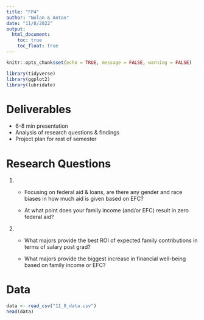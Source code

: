 ```yaml
---
title: "FP4"
author: "Nolan & Anton"
date: "11/8/2022"
output: 
  html_document:
    toc: true
    toc_float: true
---
```


```r
knitr::opts_chunk$set(echo = TRUE, message = FALSE, warning = FALSE)
```

```r
library(tidyverse)
library(ggplot2)
library(lubridate)
```


# Deliverables

- 6-8 min presentation
- Analysis of research questions & findings
- Project plan for rest of semester


# Research Questions

1.

  - Focusing on federal aid & loans, are there any gender and race biases in how much aid is given based on EFC?

  - At what point does your family income (and/or EFC) result in zero federal aid?
  
2.

  - What majors provide the best ROI of expected family contributions in terms of salary post grad?
  
  - What majors provide the biggest increase in financial well-being based on family income or EFC?




# Data

```r
data <- read_csv("11_8_data.csv")
head(data)
```

